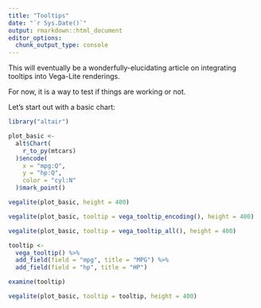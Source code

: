```yaml
---
title: "Tooltips"
date: "`r Sys.Date()`"
output: rmarkdown::html_document
editor_options: 
  chunk_output_type: console
---
```


This will eventually be a wonderfully-elucidating article on integrating tooltips into Vega-Lite renderings.

For now, it is a way to test if things are working or not.

Let's start out with a basic chart:

```r
library("altair")

plot_basic <-
  alt$Chart(
    r_to_py(mtcars)
  )$encode(
    x = "mpg:Q",
    y = "hp:Q",
    color = "cyl:N"
  )$mark_point()

vegalite(plot_basic, height = 400)
```

```r
vegalite(plot_basic, tooltip = vega_tooltip_encoding(), height = 400)
```

```r
vegalite(plot_basic, tooltip = vega_tooltip_all(), height = 400)
```

```r
tooltip <- 
  vega_tooltip() %>%
  add_field(field = "mpg", title = "MPG") %>%
  add_field(field = "hp", title = "HP")

examine(tooltip)
```

```r
vegalite(plot_basic, tooltip = tooltip, height = 400)
```





